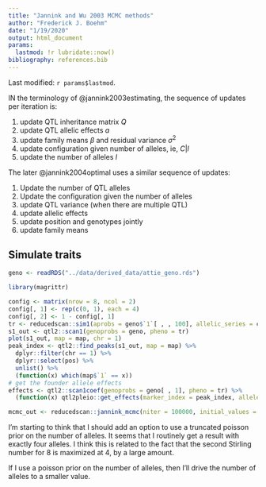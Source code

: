 ```yaml
---
title: "Jannink and Wu 2003 MCMC methods"
author: "Frederick J. Boehm"
date: "1/19/2020"
output: html_document
params:
  lastmod: !r lubridate::now()
bibliography: references.bib  
---
```


Last modified: `r params$lastmod`.

IN the terminology of @jannink2003estimating, the sequence of updates per iteration is:

1. update QTL inheritance matrix $Q$  
1. update QTL allelic effects $a$  
1. update family means $\beta$ and residual variance $\sigma^2$  
1. update configuration given number of alleles, ie, $C | l$  
1. update the number of alleles $l$

The later @jannink2004optimal uses a similar sequence of updates:

1. Update the number of QTL alleles 
1. Update the configuration given the number of alleles
1. update QTL variance (when there are multiple QTL)
1. update allelic effects
1. update position and genotypes jointly
1. update family means









## Simulate traits

```r
geno <- readRDS("../data/derived_data/attie_geno.rds")
```

```r
library(magrittr)
```

```r
config <- matrix(nrow = 8, ncol = 2)
config[, 1] <- rep(c(0, 1), each = 4)
config[, 2] <- 1 - config[, 1]
tr <- reducedscan::sim1(aprobs = geno$`1`[ , , 100], allelic_series = config, allelic_effects = c(-3, 3))
s1_out <- qtl2::scan1(genoprobs = geno, pheno = tr)
plot(s1_out, map = map, chr = 1)
peak_index <- qtl2::find_peaks(s1_out, map = map) %>%
  dplyr::filter(chr == 1) %>%
  dplyr::select(pos) %>%
  unlist() %>%
  (function(x) which(map$`1` == x))
# get the founder allele effects
effects <- qtl2::scan1coef(genoprobs = geno[ , 1], pheno = tr) %>%
  (function(x) qtl2pleio::get_effects(marker_index = peak_index, allele_effects_matrix = x, map = map$`1`))

```

```r
mcmc_out <- reducedscan::jannink_mcmc(niter = 100000, initial_values = list(configuration = diag(8), effects = effects, residual_variance = 1), genoprobs = geno$`1`[ , , 100], trait = tr)
```


I'm starting to think that I should add an option to use a truncated poisson prior on the number of alleles. It seems that I routinely get a result with exactly four alleles. I think this is related to the fact that the second Stirling number for 8 is maximized at 4, by a large amount.

If I use a poisson prior on the number of alleles, then I'll drive the number of alleles to a smaller value.



